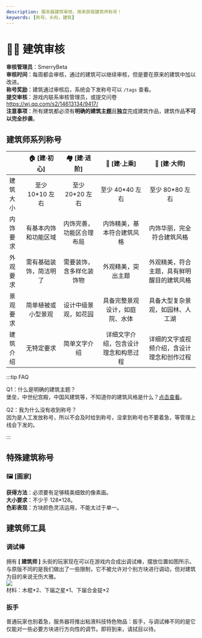 ```yaml
---
description: 服务器建筑审核，用来获取建筑师称号！
keywords: [称号，头衔，建筑]
---
```


# 👷‍♀️ 建筑审核

**审核管理员**：SmerryBeta  
**审核时间**：每周都会审核，通过的建筑可以继续审核，但是要在原来的建筑中加以改进。  
**称号奖励**：建筑通过审核后，系统会下发称号可以 `/tags` 查看。  
**提交审核**：游戏内联系审核管理员，或提交问卷 https://wj.qq.com/s2/14613134/9417/  
**注意事项**：所有建筑都必须有**明确的建筑主题**且**独立**完成建筑作品，建筑作品**不可以完全抄袭**。

## 建筑师系列称号

|          |      🏠 [建·初心]      |       🏘 [建·进阶]        |             🏢 [建·上乘]             |                🏰 [建·大师]                |
| -------- | :--------------------: | :----------------------: | :----------------------------------: | :----------------------------------------: |
| 建筑大小 |    至少 10\*10 左右    |     至少 20\*20 左右     |           至少 40\*40 左右           |              至少 80\*80 左右              |
| 内饰要求 |  有基本内饰和功能区域  | 内饰完善，功能区合理布局 |      内饰精美，基本符合建筑风格      |         内饰华丽，完全符合建筑风格         |
| 外观要求 | 需有基础装饰，简洁明了 | 需要装饰，含多样化装饰物 |          外观精美，突出主题          | 外观精美，符合主题，具有鲜明醒目的建筑风格 |
| 景观要求 |   简单植被或小型景观   |   设计中级景观，如花园   |    具备完整景观设计，如庭院、水体    |      具备大型复杂景观，如园林、人工湖      |
| 建筑介绍 |       无特定要求       |       简单文字介绍       | 详细文字介绍，包含设计理念和构思过程 | 详细的文字或视频介绍，含设计理念和创作过程 |

:::tip FAQ

Q1：什么是明确的建筑主题？  
堡垒，中世纪宫殿，中国风建筑等，不知道你的建筑风格是什么？[点击查看](https://www.bilibili.com/read/cv15967515/)。

Q2：我为什么没有收到称号？  
因为是人工发放称号，所以不会及时给到称号，没拿到称号也不要着急，等管理上线会下发的。

:::

## 特殊建筑称号

### 🖼 [画家]

**获得方法**：必须要有足够精美细致的像素画。  
**大小要求**：不少于 128\*128。  
**色彩表现**：方块颜色灵活运用，不能太过于单一。

## 建筑师工具

### 调试棒

拥有 **[ 建筑师 ]** 头街的玩家现在可以在游戏内合成出调试棒，摆放位置如图所示。与原版不同的是我们做出了一些限制，它不被允许对个别方块进行调动，但对建筑为目的来说无伤大雅。  
![](/img/guide/build/e63fa0949e560c8d7b966fd268bc01e1.png)  
材料：木棍\*2、下届之星\*1、下届合金锭\*2

### 扳手

普通玩家也别着急，服务器将推出粘液科技特色物品：扳手，与调试棒不同的是它仅能对一些必要方块进行方向性的调节。即将到来，请拭目以待。
